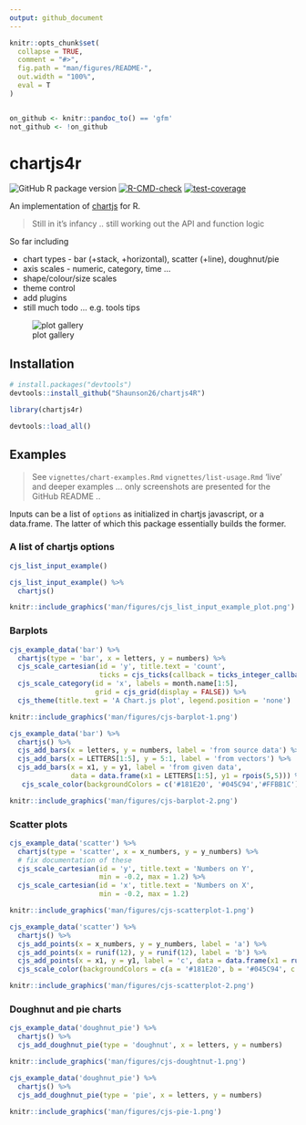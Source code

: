 ```yaml
---
output: github_document
---
```


<!-- README.md is generated from README.Rmd. Please edit that file -->

```r
knitr::opts_chunk$set(
  collapse = TRUE,
  comment = "#>",
  fig.path = "man/figures/README-",
  out.width = "100%",
  eval = T
)


on_github <- knitr::pandoc_to() == 'gfm'
not_github <- !on_github
```

# chartjs4r

<!-- badges: start -->
![GitHub R package version](https://img.shields.io/github/r-package/v/shaunson26/chartjs4R)
[![R-CMD-check](https://github.com/Shaunson26/chartjs4R/actions/workflows/check-standard.yaml/badge.svg)](https://github.com/Shaunson26/chartjs4R/actions/workflows/check-standard.yaml)
[![test-coverage](https://github.com/Shaunson26/chartjs4R/actions/workflows/test-coverage.yaml/badge.svg)](https://github.com/Shaunson26/chartjs4R/actions/workflows/test-coverage.yaml)
<!-- badges: end -->

An implementation of [chartjs](https://www.chartjs.org/) for R.  

> Still in it's infancy .. still working out the API and function logic

So far including

 - chart types - bar (+stack, +horizontal), scatter (+line), doughnut/pie
 - axis scales - numeric, category, time ...
 - shape/colour/size scales
 - theme control
 - add plugins
 - still much todo ... e.g. tools tips 

![plot gallery](man/figures/cjs-plot-gallery.png)

## Installation

``` r
# install.packages("devtools")
devtools::install_github("Shaunson26/chartjs4R")
```

``` r
library(chartjs4r)
```

```r
devtools::load_all()
```

## Examples

> See `vignettes/chart-examples.Rmd` `vignettes/list-usage.Rmd` 'live' and deeper examples ... only screenshots are presented for the GitHub README ..

Inputs can be a list of `options` as initialized in chartjs javascript, or a
data.frame. The latter of which this package essentially builds the former.

### A list of chartjs options

```r
cjs_list_input_example()
```

<!--700x400 save-->
```r
cjs_list_input_example() %>% 
  chartjs()
```

```r
knitr::include_graphics('man/figures/cjs_list_input_example_plot.png')
```

### Barplots

```r
cjs_example_data('bar') %>%
  chartjs(type = 'bar', x = letters, y = numbers) %>% 
  cjs_scale_cartesian(id = 'y', title.text = 'count',
                      ticks = cjs_ticks(callback = ticks_integer_callback(step = 1))) %>% 
  cjs_scale_category(id = 'x', labels = month.name[1:5],
                     grid = cjs_grid(display = FALSE)) %>% 
  cjs_theme(title.text = 'A Chart.js plot', legend.position = 'none')
```

```r
knitr::include_graphics('man/figures/cjs-barplot-1.png')
```

```r
cjs_example_data('bar') %>%
  chartjs() %>% 
  cjs_add_bars(x = letters, y = numbers, label = 'from source data') %>% 
  cjs_add_bars(x = LETTERS[1:5], y = 5:1, label = 'from vectors') %>% 
  cjs_add_bars(x = x1, y = y1, label = 'from given data', 
               data = data.frame(x1 = LETTERS[1:5], y1 = rpois(5,5))) %>% 
   cjs_scale_color(backgroundColors = c('#181E20', '#045C94','#FFBB1C'))
```

```r
knitr::include_graphics('man/figures/cjs-barplot-2.png')
```

### Scatter plots

```r
cjs_example_data('scatter') %>%
  chartjs(type = 'scatter', x = x_numbers, y = y_numbers) %>% 
  # fix documentation of these
  cjs_scale_cartesian(id = 'y', title.text = 'Numbers on Y',
                      min = -0.2, max = 1.2) %>% 
  cjs_scale_cartesian(id = 'x', title.text = 'Numbers on X',
                      min = -0.2, max = 1.2)
```

```r
knitr::include_graphics('man/figures/cjs-scatterplot-1.png')
```

```r
cjs_example_data('scatter') %>%
  chartjs() %>% 
  cjs_add_points(x = x_numbers, y = y_numbers, label = 'a') %>% 
  cjs_add_points(x = runif(12), y = runif(12), label = 'b') %>% 
  cjs_add_points(x = x1, y = y1, label = 'c', data = data.frame(x1 = runif(12), y1 = runif(12))) %>% 
  cjs_scale_color(backgroundColors = c(a = '#181E20', b = '#045C94', c = '#FFBB1C'), match_background_and_border = T)
```

```r
knitr::include_graphics('man/figures/cjs-scatterplot-2.png')
```

### Doughnut and pie charts

```r
cjs_example_data('doughnut_pie') %>%
  chartjs() %>% 
  cjs_add_doughnut_pie(type = 'doughnut', x = letters, y = numbers)
```

```r
knitr::include_graphics('man/figures/cjs-doughtnut-1.png')
```

```r
cjs_example_data('doughnut_pie') %>%
  chartjs() %>% 
  cjs_add_doughnut_pie(type = 'pie', x = letters, y = numbers)
```

```r
knitr::include_graphics('man/figures/cjs-pie-1.png')
```
